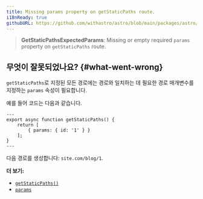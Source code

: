 ```yaml
---
title: Missing params property on getStaticPaths route.
i18nReady: true
githubURL: https://github.com/withastro/astro/blob/main/packages/astro/src/core/errors/errors-data.ts
---
```


> **GetStaticPathsExpectedParams**: Missing or empty required `params` property on `getStaticPaths` route.

## 무엇이 잘못되었나요? \{#what-went-wrong\}

`getStaticPaths`로 지정된 모든 경로에는 경로와 일치하는 데 필요한 경로 매개변수를 지정하는 `params` 속성이 필요합니다.

예를 들어 코드는 다음과 같습니다.

```astro title="pages/blog/[id].astro"
---
export async function getStaticPaths() {
	return [
		{ params: { id: '1' } }
	];
}
---
```

다음 경로를 생성합니다: `site.com/blog/1`.

**더 보기:**

-  [`getStaticPaths()`](/ko/reference/api-reference/#getstaticpaths)
-  [`params`](/ko/reference/api-reference/#params)